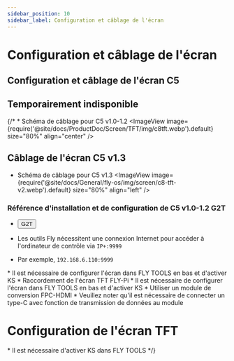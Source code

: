 ```yaml
---
sidebar_position: 10
sidebar_label: Configuration et câblage de l'écran
---
```



# Configuration et câblage de l'écran

## Configuration et câblage de l'écran C5
## Temporairement indisponible
{/* * Schéma de câblage pour C5 v1.0-1.2
<ImageView image={require('@site/docs/ProductDoc/Screen/TFT/img/c8tft.webp').default} size="80%" align="center" />

## Câblage de l'écran C5 v1.3

* Schéma de câblage pour C5 v1.3
<ImageView image={require('@site/docs/General/fly-os/img/screen/c8-tft-v2.webp').default} size="80%" align="left" />

### Référence d'installation et de configuration de C5 v1.0-1.2 G2T
* <Button variant="contained" disableElevation href="/docs/ProductDoc/ExtensionBoard/fly-g2t/rpi">G2T</Button>

* Les outils Fly nécessitent une connexion Internet pour accéder à l'ordinateur de contrôle via `IP+:9999`
* Par exemple, `192.168.6.110:9999`

<Tabs>
    <TabItem value="tft" label="Câblage TFT" default>
        * Il est nécessaire de configurer l'écran dans FLY TOOLS en bas et d'activer KS
            <ImageView image={require('@site/docs/ProductDoc/SBC/fly-pi/img/tft.webp').default} size="80%" align="center" />
        * Raccordement de l'écran TFT FLY-Pi
            <ImageView image={require('@site/docs/General/fly-os/img/screen/c8-tft-v2.webp').default} size="80%" align="center" />
    </TabItem>
    <TabItem value="hdmi" label="Câblage HDMI">
        * Il est nécessaire de configurer l'écran dans FLY TOOLS en bas et d'activer KS
            <ImageView image={require('@site/docs/ProductDoc/SBC/fly-pi/img/hdmi.webp').default} size="80%" align="center" />               
        * Utiliser un module de conversion FPC-HDMI
        * Veuillez noter qu'il est nécessaire de connecter un type-C avec fonction de transmission de données au module
            <ImageView image={require('@site/docs/General/fly-os/img/screen/c8-hdmi.webp').default} size="80%" align="center" />
    </TabItem>
</Tabs>

# Configuration de l'écran TFT

<Tabs>
    <TabItem value="tft" label="Écran TFT" default>
        * Il est nécessaire d'activer KS dans FLY TOOLS
            <ImageView image={require('@site/docs/ProductDoc/SBC/fly-lite/lite2.1/img/ks.webp').default} size="80%" align="center" />
    </TabItem>
</Tabs> */}
